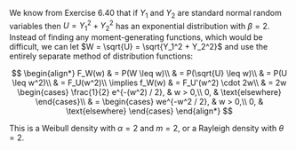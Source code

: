 We know from Exercise 6.40 that if $Y_1$ and $Y_2$ are standard normal random variables then $U = Y_1^2 + Y_2^2$ has an exponential distribution with $\beta = 2$.
Instead of finding any moment-generating functions, which would be difficult, we can let $W = \sqrt{U} = \sqrt{Y_1^2 + Y_2^2}$ and use the entirely separate method of distribution functions:

$$
\begin{align*}
    F_W(w) & = P(W \leq w)\\
    & = P(\sqrt{U} \leq w)\\
    & = P(U \leq w^2)\\
    & = F_U(w^2)\\
    \implies f_W(w) & = F_U'(w^2) \cdot 2w\\
    & = 2w
    \begin{cases}
        \frac{1}{2} e^{-(w^2) / 2}, & w > 0,\\
        0, & \text{elsewhere}
    \end{cases}\\
    & =
    \begin{cases}
        we^{-w^2 / 2}, & w > 0,\\
        0, & \text{elsewhere}
    \end{cases}
\end{align*}
$$

This is a Weibull density with $\alpha = 2$ and $m = 2$, or a Rayleigh density with $\theta = 2$.
